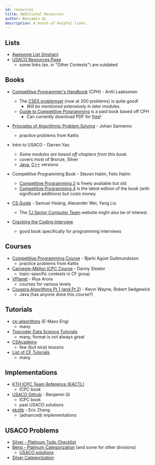 ```yaml
---
id: resources
title: Additional Resources
author: Benjamin Qi
description: A bunch of helpful links.
---
```


## Lists

- [Awesome List (Inishan)](http://codeforces.com/blog/entry/23054)
- [USACO Resources Page](http://www.usaco.org/index.php?page=resources)
  - some links (ex. in "Other Contests") are outdated

## Books

- [Competitive Programmer's Handbook](https://cses.fi/book/book.pdf) (CPH) - Antti Laaksonen
  - The [CSES problemset](https://cses.fi/problemset/) (now at 200 problems) is quite good!
    - _Will be mentioned extensively in later modules._
  - [Guide to Competitive Programming](https://www.amazon.com/Guide-Competitive-Programming-Algorithms-Undergraduate/dp/3319725467) is a paid book based off CPH
    - Can currently download PDF for [free](https://link.springer.com/book/10.1007/978-3-319-72547-5)!
- [Principles of Algorithmic Problem Solving](http://www.csc.kth.se/~jsannemo/slask/main.pdf) - Johan Sannemo
  - practice problems from Kattis
- Intro to USACO - Darren Yao
  - _Some modules are based off chapters from this book._
  - covers most of Bronze, Silver
  - [Java](http://darrenyao.com/usacobook/java.pdf), [C++](http://darrenyao.com/usacobook/cpp.pdf) versions
- Competitive Programming Book - Steven Halim, Felix Halim
  - [Competitive Programming 2](https://www.comp.nus.edu.sg/~stevenha/myteaching/competitive_programming/cp2.pdf) is freely available but old
  - [Competitive Programming 4](https://cpbook.net/) is the latest edition of the book (with significant additions) but costs money.
- [CS Guide](https://github.com/alwayswimmin/cs_guide) - Samuel Hsiang, Alexander Wei, Yang Liu
  - The [TJ Senior Computer Team](https://activities.tjhsst.edu/sct/) website might also be of interest.
- [Cracking the Coding Interview](http://www.crackingthecodinginterview.com/)

  - good book specifically for programming interviews

    <!-- - some more from TJHSST: -->
    <!-- - [TJIOI](https://github.com/tjsct/tjioi-study-guide) (just basics) -->

## Courses

- [Competitive Programming Course](https://github.com/SuprDewd/T-414-AFLV) - Bjarki Ágúst Guðmundsson
  - practice problems from Kattis
- [Carnegie-Mellon ICPC Course](https://contest.cs.cmu.edu/295/f17/) - Danny Sleator
  - topic-specific contests in CF group
- [VPlanet](https://www.vplanetcoding.com/courses) - Riya Arora
  - courses for various levels
- [Cousera Algorithms Pt 1 (and Pt 2)](https://www.coursera.org/learn/algorithms-part1) - Kevin Wayne, Robert Sedgewick
  - Java (has anyone done this course?)

## Tutorials

- [cp-algorithms](https://cp-algorithms.com/) (E-Maxx Eng)
  - many
- [Topcoder Data Science Tutorials](http://www.topcoder.com/community/data-science/data-science-tutorials/)
  - many, format is not always great
- [CSAcademy](https://csacademy.com/lessons/)
  - few (but nice) lessons
- [List of CF Tutorials](http://codeforces.com/blog/entry/57282)
  - many

## Implementations

- [KTH ICPC Team Reference (KACTL)](https://github.com/kth-competitive-programming/kactl)
  - ICPC book
- [USACO Github](https://github.com/bqi343/USACO) - Benjamin Qi
  - ICPC book
  - past USACO solutions
- [ekzlib](http://ekzlib.herokuapp.com) - Eric Zhang
  - (advanced) implementations

## USACO Problems

- [Silver - Platinum Todo Checklist](https://darren-yao.gitbook.io/darren-s-blog/usaco-faq#what-should-i-use-to-keep-track-of-which-usaco-problems-ive-done)
- [Benq - Platinum Categorization](https://github.com/bqi343/USACO/blob/master/Contests/USACO%20Links/Division-Specific/Platinum.md) (and some for other divisions)
  - [USACO solutions](https://github.com/bqi343/USACO/tree/master/Contests/USACO%20Solutions)
- [Silver Categorization](https://docs.google.com/document/d/1ba2jr2PFrtxHuGfvdjYVKX-8VzkQAdhpiMLlpXxiAOM/edit)
